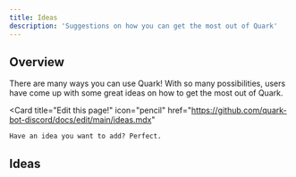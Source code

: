```yaml
---
title: Ideas
description: 'Suggestions on how you can get the most out of Quark'
---
```


## Overview

There are many ways you can use Quark! With so many possibilities, users have come
up with some great ideas on how to get the most out of Quark.

<Card
    title="Edit this page!"
    icon="pencil"
    href="https://github.com/quark-bot-discord/docs/edit/main/ideas.mdx"
  >
    Have an idea you want to add? Perfect.
</Card>


## Ideas

